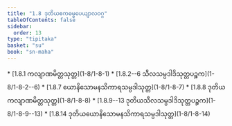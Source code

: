 ```yaml
---
title: "1.8 ဒုတိယဧကဓမ္မပေယျာလဝဂ္ဂ"
tableOfContents: false
sidebar:
  order: 13
type: "tipitaka"
basket: "su"
book: "sn-maha"
---
```



<DynamicBreadcrumb />



<TableOfContents book="sn-maha" section="1.8">
* [1.8.1 ကလျာဏမိတ္တသုတ္တ](1-8/1-8-1)
* [1.8.2--6 သီလသမ္ပဒါဒိသုတ္တပဉ္စက](1-8/1-8-2--6)
* [1.8.7 ယောနိသောမနသိကာရသမ္ပဒါသုတ္တ](1-8/1-8-7)
* [1.8.8 ဒုတိယကလျာဏမိတ္တသုတ္တ](1-8/1-8-8)
* [1.8.9--13 ဒုတိယသီလသမ္ပဒါဒိသုတ္တပဉ္စက](1-8/1-8-9--13)
* [1.8.14 ဒုတိယယောနိသောမနသိကာရသမ္ပဒါသုတ္တ](1-8/1-8-14)
</TableOfContents>